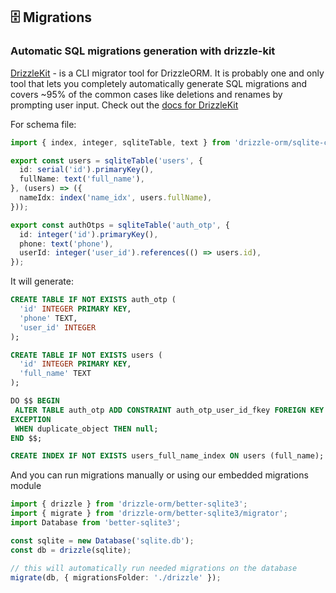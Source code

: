## 🗄 Migrations

### Automatic SQL migrations generation with drizzle-kit

[DrizzleKit](https://www.npmjs.com/package/drizzle-kit) - is a CLI migrator tool for DrizzleORM. It is probably one and only tool that lets you completely automatically generate SQL migrations and covers ~95% of the common cases like deletions and renames by prompting user input.
Check out the [docs for DrizzleKit](https://drizzle-kit-doc.pages.dev)

For schema file:

```typescript copy
import { index, integer, sqliteTable, text } from 'drizzle-orm/sqlite-core';

export const users = sqliteTable('users', {
  id: serial('id').primaryKey(),
  fullName: text('full_name'),
}, (users) => ({
  nameIdx: index('name_idx', users.fullName),
}));

export const authOtps = sqliteTable('auth_otp', {
  id: integer('id').primaryKey(),
  phone: text('phone'),
  userId: integer('user_id').references(() => users.id),
});
```

It will generate:

```sql copy
CREATE TABLE IF NOT EXISTS auth_otp (
  'id' INTEGER PRIMARY KEY,
  'phone' TEXT,
  'user_id' INTEGER
);

CREATE TABLE IF NOT EXISTS users (
  'id' INTEGER PRIMARY KEY,
  'full_name' TEXT
);

DO $$ BEGIN
 ALTER TABLE auth_otp ADD CONSTRAINT auth_otp_user_id_fkey FOREIGN KEY ('user_id') REFERENCES users(id);
EXCEPTION
 WHEN duplicate_object THEN null;
END $$;

CREATE INDEX IF NOT EXISTS users_full_name_index ON users (full_name);
```

And you can run migrations manually or using our embedded migrations module

```typescript copy
import { drizzle } from 'drizzle-orm/better-sqlite3';
import { migrate } from 'drizzle-orm/better-sqlite3/migrator';
import Database from 'better-sqlite3';

const sqlite = new Database('sqlite.db');
const db = drizzle(sqlite);

// this will automatically run needed migrations on the database
migrate(db, { migrationsFolder: './drizzle' });
```